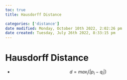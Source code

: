 ```yaml
---
toc: true
title: Hausdorff Distance

categories: ['distance']
date modified: Monday, October 10th 2022, 2:02:26 pm
date created: Tuesday, July 26th 2022, 8:33:15 pm
---
```


# Hausdorff Distance
- $$d= max_{i}(|p_{i}-q_{i}|)$$



